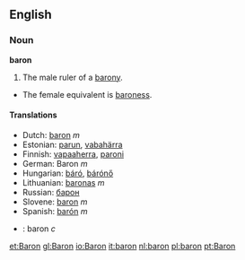==English==
=== Noun ===

'''baron'''

#The male ruler of a [[barony]].
*The female equivalent is [[baroness]].

====Translations====
*Dutch: [[baron]] ''m''
*Estonian: [[parun]], [[vabahärra]]
*Finnish: [[vapaaherra]], [[paroni]]
*German: Baron ''m''
*Hungarian: [[báró]], [[bárónő]]
*Lithuanian: [[baronas]] ''m''
*Russian: [[барон]]
*Slovene: [[baron]] ''m''
*Spanish: [[barón]] ''m''
*{{sv}}: baron ''c''

[[et:Baron]]
[[gl:Baron]]
[[io:Baron]]
[[it:baron]]
[[nl:baron]]
[[pl:baron]]
[[pt:Baron]]